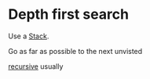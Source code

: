 = Depth first search =

Use a [[Stack]].

Go as far as possible to the next unvisted 

[[recursive]] usually
